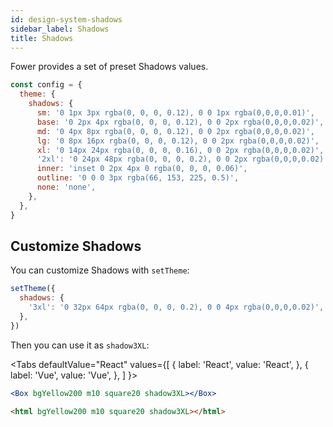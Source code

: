 ```yaml
---
id: design-system-shadows
sidebar_label: Shadows
title: Shadows
---
```



Fower provides a set of preset Shadows values.

```jsx
const config = {
  theme: {
    shadows: {
      sm: '0 1px 3px rgba(0, 0, 0, 0.12), 0 0 1px rgba(0,0,0,0.01)',
      base: '0 2px 4px rgba(0, 0, 0, 0.12), 0 0 2px rgba(0,0,0,0.02)',
      md: '0 4px 8px rgba(0, 0, 0, 0.12), 0 0 2px rgba(0,0,0,0.02)',
      lg: '0 8px 16px rgba(0, 0, 0, 0.12), 0 0 2px rgba(0,0,0,0.02)',
      xl: '0 14px 24px rgba(0, 0, 0, 0.16), 0 0 2px rgba(0,0,0,0.02)',
      '2xl': '0 24px 48px rgba(0, 0, 0, 0.2), 0 0 2px rgba(0,0,0,0.02)',
      inner: 'inset 0 2px 4px 0 rgba(0, 0, 0, 0.06)',
      outline: '0 0 0 3px rgba(66, 153, 225, 0.5)',
      none: 'none',
    },
  },
}
```

## Customize Shadows

You can customize Shadows with `setTheme`:

```jsx
setTheme({
  shadows: {
    '3xl': '0 32px 64px rgba(0, 0, 0, 0.2), 0 0 4px rgba(0,0,0,0.02)',
  },
})
```

Then you can use it as `shadow3XL`:

<Tabs
  defaultValue="React"
  values={[
    { label: 'React', value: 'React', },
    { label: 'Vue', value: 'Vue', },
  ]
}>
<TabItem value="React">

```jsx live
<Box bgYellow200 m10 square20 shadow3XL></Box>
```

</TabItem>
<TabItem value="Vue">

```html
<html bgYellow200 m10 square20 shadow3XL></html>
```

</TabItem>
</Tabs>
